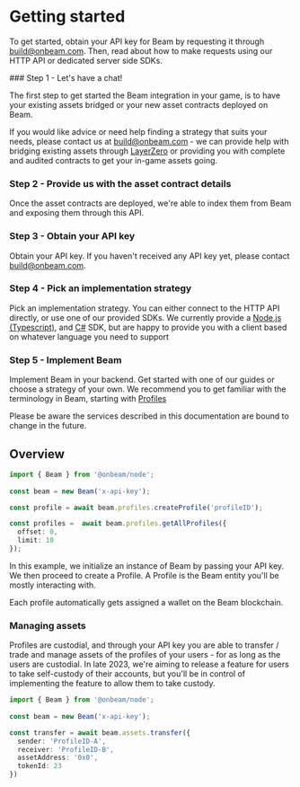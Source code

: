 
# Getting started

To get started, obtain your API key for Beam by requesting it through build@onbeam.com. Then, read about how to make requests using our HTTP API or dedicated server side SDKs.
 
<Steps>
### Step 1 - Let's have a chat!

The first step to get started the Beam integration in your game, is to have your existing assets bridged or your new asset contracts deployed on Beam.

If you would like advice or need help finding a strategy that suits your needs, please contact us at build@onbeam.com - we can provide help with bridging existing assets through [LayerZero](https://layerzero.network/) or providing you with complete and audited contracts to get your in-game assets going.

### Step 2 - Provide us with the asset contract details

Once the asset contracts are deployed, we're able to index them from Beam and exposing them through this API. 

 
### Step 3 - Obtain your API key
 
Obtain your API key. If you haven't received any API key yet, please contact build@onbeam.com.


### Step 4 - Pick an implementation strategy

Pick an implementation strategy. You can either connect to the HTTP API directly, or use one of our provided SDKs. We currently provide a [Node.js (Typescript)](https://github.com/Merit-Circle/beam-node), and [C#](https://github.com/Merit-Circle/beam-csharp) SDK, but are happy to provide you with a client based on whatever language you need to support

### Step 5 - Implement Beam

Implement Beam in your backend. Get started with one of our guides or choose a strategy of your own. We recommend you to get familiar with the terminology in Beam, starting with [Profiles](/service/profiles)

<Callout emoji="👾">
  Please be aware the services described in this documentation are bound to change in the future.
</Callout>


</Steps>



## Overview


```typescript
import { Beam } from '@onbeam/node';
 
const beam = new Beam('x-api-key');

const profile = await beam.profiles.createProfile('profileID');

const profiles =  await beam.profiles.getAllProfiles({
  offset: 0,
  limit: 10
});
```

In this example, we initialize an instance of Beam by passing your API key. We then proceed to create a Profile. A Profile is the Beam entity you'll be mostly interacting with.

Each profile automatically gets assigned a wallet on the Beam blockchain.


### Managing assets

Profiles are custodial, and through your API key you are able to transfer / trade and manage assets of the profiles of your users - for as long as the users are custodial. In late 2023, we're aiming to release a feature for users to take self-custody of their accounts, but you'll be in control of implementing the feature to allow them to take custody.

```typescript
import { Beam } from '@onbeam/node';
 
const beam = new Beam('x-api-key');

const transfer = await beam.assets.transfer({
  sender: 'ProfileID-A',
  receiver: 'ProfileID-B',
  assetAddress: '0x0',
  tokenId: 23
})
```